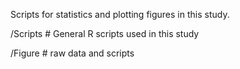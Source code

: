 Scripts for statistics and plotting figures in this study.

/Scripts # General R scripts used in this study

/Figure # raw data and scripts
